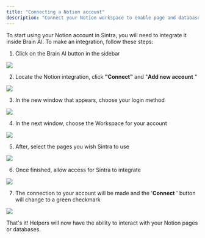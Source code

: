 ```yaml
---
title: "Connecting a Notion account"
description: "Connect your Notion workspace to enable page and database management through helpers."
---
```

To start using your Notion account in Sintra, you will need to integrate it inside Brain AI. To make an integration, follow these steps:

  1. Click on the Brain AI button in the sidebar

![](https://downloads.intercomcdn.com/i/o/s36tbegb/1369047216/f173f7ebd868e2652cb49a536115/AD_4nXf5cOoKB1QcmxzBIpwXvljnXza60HkDspcjPdpnZox88-fm9NySs2Nh-A6ZgnkqwuQ0w_A7No-UiRSRJ7Sndy0aT7IGSJ9xLE2qMVP8VmG3czQ9CkYNVwwm2Lcu5gv5slP53qbTYw?expires=1754573400&signature=68d91a9e8a848d774d73a9a59ba359d6e4a399a4da343b939efdf615fb275e0d&req=dSMhH8l6moNeX%2FMW1HO4zb4LD5AZxhsUR%2BPCgwCSw41HjwFBuCj1eEadEDxN%0AL5NB%0A)

  2. Locate the Notion integration, click **"Connect"** and "**Add new account** "

![](https://downloads.intercomcdn.com/i/o/s36tbegb/1369047581/213d587ec74fa003cd892af422ea/image.png?expires=1754573400&signature=f955b6482c538b1c965c872b6028ebb25d3bb74e4c223991ce3e2cf3d96a2c38&req=dSMhH8l6moRXWPMW1HO4zaAYj8RNcc%2FkkgxHmhVT7OlNOYp5TQdILD7kMP37%0A%2BK7j%0A)

  3. In the new window that appears, choose your login method 

![](https://downloads.intercomcdn.com/i/o/s36tbegb/1369048360/b9433f44359fda35843843efea7a/AD_4nXc2vQB2f7celTr-F8aTkRCH_9Rqew0iP54j1B7w6OkNQ5z9P2Mbqek_zWd5_tr6_1v3QJGHSGK3bHMPfvCOlEVitc2SENo_ky-5-v5aEOkcTVIKmbCzpVHNrxeWmWjWkUiZU1Z7?expires=1754573400&signature=a7bf7f8316d0183e762376ce774408e9341786c6e864a0300c61988364422cb6&req=dSMhH8l6lYJZWfMW1HO4zYMdxvYBe%2FAn9mLf8o9XEB3bIjcpuw6en8zlbPjI%0ARnpv%0A)

  4. In the next window, choose the Workspace for your account

![](https://downloads.intercomcdn.com/i/o/s36tbegb/1369048612/cea2a170b9531de1080a07be5824/AD_4nXfGBh6GuMURcvXtnQ2-pVEygGNMEjm5IHjFf-YjglN5P3hy8lY4Jr0T5NhRWwo5v4jmRiXfJ0JbMX2TFvVRj5ez4ubATHA_3lEBhQYDnFwILcSsACs96zuQVgzgtDG2ZVT0WyNAiw?expires=1754573400&signature=252c9cafd701431fa65b477a0d17ef3f686a27c691debab60da349f8927b19d5&req=dSMhH8l6lYdeW%2FMW1HO4zRvulQM5NoYjErzPM4JdJKSuR9N2JEDPh%2BEg%2F%2FbZ%0ALN40%0A)

  5. After, select the pages you wish Sintra to use

![](https://downloads.intercomcdn.com/i/o/s36tbegb/1369048779/a76f69192512d4fad8111c4c2a47/AD_4nXdapMvzUQU5w7TgFQlI0ty8jI5ToYRZsP-O8ncI-2tyJiUyP6q8AXZ5dnfHAgnrTFkJatNNWUzE8qYo949W00Fxhn4GDmXtV7n5naqB2GQqti-bAefrDDGUCq8a6EednWRhsGcdmQ?expires=1754573400&signature=63c059e544741189c634ab35ab1ae08a5105044bdfedde616bdb23c5000c6dcb&req=dSMhH8l6lYZYUPMW1HO4zXC2MtACwj7fQLxHnK6EGkmddO7lShRWS5oam1cG%0AAtwS%0A)

  6. Once finished, allow access for Sintra to integrate

![](https://downloads.intercomcdn.com/i/o/s36tbegb/1369048974/270db0e0902e536e59a05997e2bf/AD_4nXczGKtu5rPUwZ5JXLFDipWHp0-ZVjQOPg_4DQPe51sOWPr-rd25C-HPISwjEsljlcxEjtpr3J_4ru5JwyPFkLcwGbmxNzTACWdnZGdPgL6AIcOR3suJvefcBRsPrb-8Kg-oUSVG?expires=1754573400&signature=ac968ce5a5e57f78cef05e87da47326ad98870bec9234b0e44bacd7345fb4855&req=dSMhH8l6lYhYXfMW1HO4zbT1KxSuJsEiNusYi5fA2oLZL7dQZHjBve7eq9s5%0Af3ro%0A)

  7. The connection to your account will be made and the '**Connect** ' button will change to a green checkmark

![](https://downloads.intercomcdn.com/i/o/s36tbegb/1369049007/981984f4d79612ad29f07c177d87/AD_4nXdQRUoy6T7JZSp20Bjb6q8-cQOSxpOlTDnTkdTXylfzyBqVN64Z7IdJ-Nk3NwLUfmSM2Tda1l_7t6syLa6trteNpqp0giIrLT3rDv3kVP8BH19doXPubQdczO8gkCuBGXWdtChv3w?expires=1754573400&signature=68dbd840fe073faa28d3c2a1827c27767c33a4e95e17cf2b4a351b94edc59ffb&req=dSMhH8l6lIFfXvMW1HO4zRjC96sV5tLbZPiPijOitCY%2Bupt8pbKdbasSgsfs%0AMNg8%0A)




That's it! Helpers will now have the ability to interact with your Notion pages or databases.